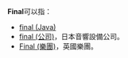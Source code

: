 '''Final'''可以指：
* [[final_(Java)|final (Java)]]
* [[final_(公司)|final (公司)]]，日本音響設備公司。
* [[Final_(樂團)|Final (樂團)]]，英國樂團。

{{disambig|cat=非中文名稱消歧義}}